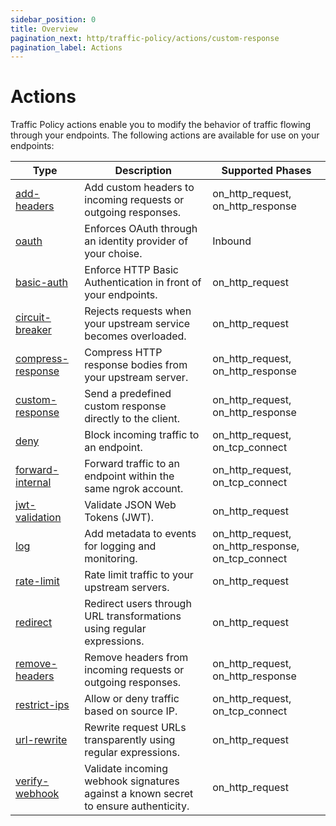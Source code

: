```yaml
---
sidebar_position: 0
title: Overview
pagination_next: http/traffic-policy/actions/custom-response
pagination_label: Actions
---
```


# Actions

Traffic Policy actions enable you to modify the behavior of traffic flowing through your endpoints. The following actions are available for use on your endpoints:

| Type                                   | Description                                                                         | Supported Phases                                  |
| -------------------------------------- | ----------------------------------------------------------------------------------- | ------------------------------------------------- |
| [add-headers](add-headers)             | Add custom headers to incoming requests or outgoing responses.                      | on_http_request, on_http_response                 |
| [oauth](oauth)                         | Enforces OAuth through an identity provider of your choise.                         | Inbound                                           |
| [basic-auth](basic-auth)               | Enforce HTTP Basic Authentication in front of your endpoints.                       | on_http_request                                   |
| [circuit-breaker](circuit-breaker)     | Rejects requests when your upstream service becomes overloaded.                     | on_http_request                                   |
| [compress-response](compress-response) | Compress HTTP response bodies from your upstream server.                            | on_http_request, on_http_response                 |
| [custom-response](custom-response)     | Send a predefined custom response directly to the client.                           | on_http_request, on_http_response                 |
| [deny](deny)                           | Block incoming traffic to an endpoint.                                              | on_http_request, on_tcp_connect                   |
| [forward-internal](forward-internal)   | Forward traffic to an endpoint within the same ngrok account.                       | on_http_request, on_tcp_connect                   |
| [jwt-validation](jwt-validation)       | Validate JSON Web Tokens (JWT).                                                     | on_http_request                                   |
| [log](log)                             | Add metadata to events for logging and monitoring.                                  | on_http_request, on_http_response, on_tcp_connect |
| [rate-limit](rate-limit)               | Rate limit traffic to your upstream servers.                                        | on_http_request                                   |
| [redirect](redirect)                   | Redirect users through URL transformations using regular expressions.               | on_http_request                                   |
| [remove-headers](remove-headers)       | Remove headers from incoming requests or outgoing responses.                        | on_http_request, on_http_response                 |
| [restrict-ips](restrict-ips)           | Allow or deny traffic based on source IP.                                           | on_http_request, on_tcp_connect                   |
| [url-rewrite](url-rewrite)             | Rewrite request URLs transparently using regular expressions.                       | on_http_request                                   |
| [verify-webhook](verify-webhook)       | Validate incoming webhook signatures against a known secret to ensure authenticity. | on_http_request                                   |
